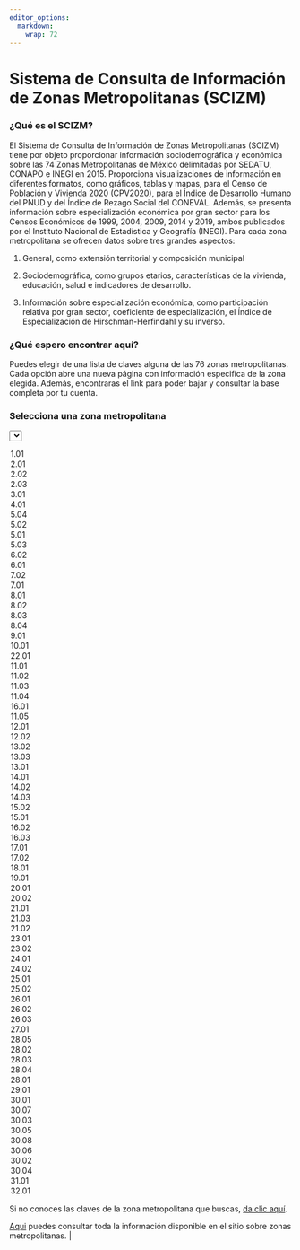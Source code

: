```yaml
---
editor_options: 
  markdown: 
    wrap: 72
---
```


<html>

<body>

<div class="main">

<h1>Sistema de Consulta de Información de Zonas Metropolitanas
(SCIZM)</h1>

<h3>¿Qué es el SCIZM?</h3>

<p>

El Sistema de Consulta de Información de Zonas Metropolitanas (SCIZM)
tiene por objeto proporcionar información sociodemográfica y económica
sobre las 74 Zonas Metropolitanas de México delimitadas por SEDATU,
CONAPO e INEGI en 2015. Proporciona visualizaciones de información en
diferentes formatos, como gráficos, tablas y mapas, para el Censo de
Población y Vivienda 2020 (CPV2020), para el Índice de Desarrollo Humano
del PNUD y del Índice de Rezago Social del CONEVAL. Además, se presenta
información sobre especialización económica por gran sector para los
Censos Económicos de 1999, 2004, 2009, 2014 y 2019, ambos publicados por
el Instituto Nacional de Estadística y Geografía (INEGI). Para cada zona
metropolitana se ofrecen datos sobre tres grandes aspectos:

1.  General, como extensión territorial y composición municipal

2.  Sociodemográfica, como grupos etarios, características de la
    vivienda, educación, salud e indicadores de desarrollo.

3.  Información sobre especialización económica, como participación
    relativa por gran sector, coeficiente de especialización, el Índice
    de Especialización de Hirschman-Herfindahl y su inverso.

    </p>

<h3>¿Qué espero encontrar aquí?</h3>

<p>Puedes elegir de una lista de claves alguna de las 76 zonas
metropolitanas. Cada opción abre una nueva página con información
especifica de la zona elegida. Además, encontraras el link para poder
bajar y consultar la base completa por tu cuenta.</p>

::: lista
<form>

<h3>Selecciona una zona metropolitana</h3>

<select onchange="if(this.value!='')window.open(this.value)">

<option value="htmlZM\\1.01.html">1.01</option>
<option value="htmlZM\\2.01.html">2.01</option>
<option value="htmlZM\\2.02.html">2.02</option>
<option value="htmlZM\\2.03.html">2.03</option>
<option value="htmlZM\\3.01.html">3.01</option>
<option value="htmlZM\\4.01.html">4.01</option>
<option value="htmlZM\\5.04.html">5.04</option>
<option value="htmlZM\\5.02.html">5.02</option>
<option value="htmlZM\\5.01.html">5.01</option>
<option value="htmlZM\\5.03.html">5.03</option>
<option value="htmlZM\\6.02.html">6.02</option>
<option value="htmlZM\\6.01.html">6.01</option>
<option value="htmlZM\\7.02.html">7.02</option>
<option value="htmlZM\\7.01.html">7.01</option>
<option value="htmlZM\\8.01.html">8.01</option>
<option value="htmlZM\\8.02.html">8.02</option>
<option value="htmlZM\\8.03.html">8.03</option>
<option value="htmlZM\\8.04.html">8.04</option>
<option value="htmlZM\\9.01.html">9.01</option>
<option value="htmlZM\\10.01.html">10.01</option>
<option value="htmlZM\\22.01.html">22.01</option>
<option value="htmlZM\\11.01.html">11.01</option>
<option value="htmlZM\\11.02.html">11.02</option>
<option value="htmlZM\\11.03.html">11.03</option>
<option value="htmlZM\\11.04.html">11.04</option>
<option value="htmlZM\\16.01.html">16.01</option>
<option value="htmlZM\\11.05.html">11.05</option>
<option value="htmlZM\\12.01.html">12.01</option>
<option value="htmlZM\\12.02.html">12.02</option>
<option value="htmlZM\\13.02.html">13.02</option>
<option value="htmlZM\\13.03.html">13.03</option>
<option value="htmlZM\\13.01.html">13.01</option>
<option value="htmlZM\\14.01.html">14.01</option>
<option value="htmlZM\\14.02.html">14.02</option>
<option value="htmlZM\\14.03.html">14.03</option>
<option value="htmlZM\\15.02.html">15.02</option>
<option value="htmlZM\\15.01.html">15.01</option>
<option value="htmlZM\\16.02.html">16.02</option>
<option value="htmlZM\\16.03.html">16.03</option>
<option value="htmlZM\\17.01.html">17.01</option>
<option value="htmlZM\\17.02.html">17.02</option>
<option value="htmlZM\\18.01.html">18.01</option>
<option value="htmlZM\\19.01.html">19.01</option>
<option value="htmlZM\\20.01.html">20.01</option>
<option value="htmlZM\\20.02.html">20.02</option>
<option value="htmlZM\\21.01.html">21.01</option>
<option value="htmlZM\\21.03.html">21.03</option>
<option value="htmlZM\\21.02.html">21.02</option>
<option value="htmlZM\\23.01.html">23.01</option>
<option value="htmlZM\\23.02.html">23.02</option>
<option value="htmlZM\\24.01.html">24.01</option>
<option value="htmlZM\\24.02.html">24.02</option>
<option value="htmlZM\\25.01.html">25.01</option>
<option value="htmlZM\\25.02.html">25.02</option>
<option value="htmlZM\\26.01.html">26.01</option>
<option value="htmlZM\\26.02.html">26.02</option>
<option value="htmlZM\\26.03.html">26.03</option>
<option value="htmlZM\\27.01.html">27.01</option>
<option value="htmlZM\\28.05.html">28.05</option>
<option value="htmlZM\\28.02.html">28.02</option>
<option value="htmlZM\\28.03.html">28.03</option>
<option value="htmlZM\\28.04.html">28.04</option>
<option value="htmlZM\\28.01.html">28.01</option>
<option value="htmlZM\\29.01.html">29.01</option>
<option value="htmlZM\\30.01.html">30.01</option>
<option value="htmlZM\\30.07.html">30.07</option>
<option value="htmlZM\\30.03.html">30.03</option>
<option value="htmlZM\\30.05.html">30.05</option>
<option value="htmlZM\\30.08.html">30.08</option>
<option value="htmlZM\\30.06.html">30.06</option>
<option value="htmlZM\\30.02.html">30.02</option>
<option value="htmlZM\\30.04.html">30.04</option>
<option value="htmlZM\\31.01.html">31.01</option>
<option value="htmlZM\\32.01.html">32.01</option>

</select>

</form>
:::

<p>Si no conoces las claves de la zona metropolitana que buscas,
<a href="htmlZM\\ZM.html" target="_blank">da clic aquí</a>.</p>

<p>

<a href="https://docs.google.com/spreadsheets/d/1DFuaziPQsspFiGs7d0UvUT5TVWJuemNt113SrDESkSs/edit#gid=1789379895" target="_blank">Aqui</a>
puedes consultar toda la información disponible en el sitio sobre zonas
metropolitanas. \|

</div>

</body>
